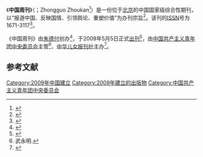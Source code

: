 {{about|中国国家级综合性期刊|原名'''中国周刊'''的[[中国中央电视台新闻频道|中国中央电视台新闻频道]]节目|新闻周刊 (中国中央电视台节目)}}
{{Infobox Magazine
| title = 中国周刊<br/><small>{{nobold|{{lang|en|China Weekly}}}}</small>
| image_file = 
| image_size = 
| image_caption =
| editor = 
| editor_title = 
| staff_writer = 
| founder = [[朱德付|朱德付]]<ref>{{cite web|title=京华时报扩张遇体制瓶颈 欲将编辑部经营部上市|url=https://www.boxun.com/news/gb/china/2010/01/201001041856.shtml|date=2010年1月4日|website=[[博讯|博讯]]|accessdate=2020年9月23日|archive-date=2020年10月1日|archive-url=https://web.archive.org/web/20201001220647/https://www.boxun.com/news/gb/china/2010/01/201001041856.shtml|dead-url=no}}</ref>
| frequency = 
| circulation = 
| category = 
| company = 
| publisher = [[中华儿女报刊社|中华儿女报刊社]]
| firstdate =2009年5月5日
| country = [[中国|中国]][[北京市|北京]]
| language = [[简体中文|简体中文]]
| website = [http://www.chinaweekly.cn/ chinaweekly.cn]<ref name="Zhao2018">{{Cite book|title=Debating Regime Legitimacy in Contemporary China: Popular Protests and Regime Performances|url=https://books.google.co.in/books?id=9HdyDwAAQBAJ&pg=PT219&redir_esc=y|publisher=[[劳特里奇|Routledge]]|date=2018-10-11|isbn=978-1-351-97214-7|language=en|first=Suisheng|last=Zhao|pages=219–|access-date=2022-04-04|archive-date=2022-04-04|archive-url=https://web.archive.org/web/20220404180609/https://books.google.co.in/books?id=9HdyDwAAQBAJ&pg=PT219&redir_esc=y}}</ref>
| issn = 1671-3117
| oclc           = 
}}

《'''中国周刊'''》（{{lang-en|China Weekly<ref name="Huang2020">{{Cite book|title=Toxic Politics: China's Environmental Health Crisis and its Challenge to the Chinese State|url=https://books.google.co.in/books?id=5bH2DwAAQBAJ&pg=PA23|publisher=[[劍橋大學出版社|Cambridge University Press]]|date=2020-10-15|isbn=978-1-108-84191-7|language=en|first=Yanzhong|last=Huang|pages=230–|access-date=2022-04-04|archive-date=2022-04-04|archive-url=https://web.archive.org/web/20220404180609/https://books.google.co.in/books?id=5bH2DwAAQBAJ&pg=PA23}}</ref>}}；Zhongguo Zhoukan<ref name="ZunigaMarks2013">{{Cite book|title=Advancing the Human Right to Health|url=https://books.google.co.in/books?id=-ERoAgAAQBAJ&pg=PA171|publisher=[[牛津大學出版社|OUP Oxford]]|date=2013-07-04|isbn=978-0-19-163763-6|language=en|first=José M.|last=Zuniga|first2=Stephen P.|last2=Marks|first3=Lawrence O.|last3=Gostin|pages=171–|access-date=2022-04-04|archive-date=2022-04-04|archive-url=https://web.archive.org/web/20220404181604/https://books.google.co.in/books?id=-ERoAgAAQBAJ&pg=PA171}}</ref>）是一份位于[[北京市|北京]]的中国国家级综合性期刊，以“报道中国、反映国情、引领舆论、重塑价值”为办刊宗旨<ref>{{cite web|title=因时而变 重塑新媒体时代杂志的灵魂——专访《中国周刊》总编辑朱学东|url=http://media.people.com.cn/n/2012/1204/c353030-19787202.html|date=2012年12月4日|website=[[人民网|人民网]]|accessdate=2020年9月23日|archive-date=2012年12月21日|archive-url=https://web.archive.org/web/20121221030632/http://media.people.com.cn/n/2012/1204/c353030-19787202.html|dead-url=no}}</ref>。该刊的[[國際標準期刊號|ISSN]]号为1671-3117<ref>{{cite web|title=中国周刊（China Weekly）|url=https://eng.oversea.cnki.net/kcms/detail/detail.aspx?recid=&FileName=ZKZG201912041&DbName=CJFDLASN2020&DbCode=CJFD|date=2019-12-04|website=[[CNKI|CNKI]]}}</ref>。

《中国周刊》由[[朱德付|朱德付]]创办<ref>{{cite web|title=朱德付加盟阿里集团任副总裁 兼任中国雅虎总编|url=https://it.sohu.com/20100301/n270491897.shtml|date=2010年3月1日|website=[[搜狐|搜狐]]|accessdate=2020年9月23日|archive-date=2010年3月4日|archive-url=https://web.archive.org/web/20100304142254/http://it.sohu.com/20100301/n270491897.shtml|dead-url=no}}</ref>，于2009年5月5日正式[[出刊|出刊]]<ref>{{cite web|title=传媒游侠：朱德付归来|url=http://finance.sina.com.cn/chanjing/rsbd/20090520/17126251939.shtml|date=2009-05-20|website=[[新浪网|新浪网]]|accessdate=2020年9月23日|archive-date=2020年10月2日|archive-url=https://web.archive.org/web/20201002061809/http://finance.sina.com.cn/chanjing/rsbd/20090520/17126251939.shtml|dead-url=no}}</ref>，由[[中国共产主义青年团中央委员会|中国共产主义青年团中央委员会]]主管<ref>武永明.{{cite web|title=“青年中国行”三十强揭晓 兰大学子项目成功入选|url=http://gs.people.com.cn/n2/2016/0802/c367426-28767235.html|date=2016年8月2日|publisher=[[兰州晨报|兰州晨报]]|accessdate=2020年9月23日|archive-date=2020年10月1日|archive-url=https://web.archive.org/web/20201001210907/http://gs.people.com.cn/n2/2016/0802/c367426-28767235.html|dead-url=no}}</ref>、[[中华儿女报刊社|中华儿女报刊社]]主办<ref>{{cite web|title=中国周刊_媒体聚焦_新闻中心_新浪网|url=http://news.sina.com.cn/m/zgzk/|accessdate=2020-09-23|website=[[新浪网|新浪网]]|archive-date=2019-06-13|archive-url=https://web.archive.org/web/20190613004811/http://news.sina.com.cn/m/zgzk/|dead-url=no}}</ref>。

== 参考文献 ==
{{Reflist}}

[[Category:2009年中国建立|Category:2009年中国建立]]
[[Category:2009年建立的出版物|Category:2009年建立的出版物]]
[[Category:中国共产主义青年团中央委员会|Category:中国共产主义青年团中央委员会]]